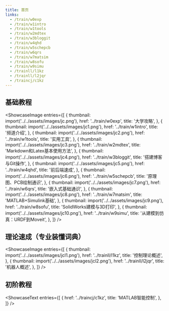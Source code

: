 ```yaml
---
title: 首页
links:
  - /train/w0exp
  - /train/w1intro
  - /train/w1tools
  - /train/w2mdtex
  - /train/w3bloggit
  - /train/w4qhd
  - /train/w5schepcb
  - /train/w6qrs
  - /train/w7matsim
  - /train/w8sofu
  - /train/w9simu
  - /trainll/l1kz
  - /trainll/l2jqr
  - /traincj/c1kz
---
```



## 基础教程

<ShowcaseImage
  entries={[
    {
      thumbnail: import('../../assets/images/jc.png'),
      href: '../train/w0exp',
      title: '大学攻略',
    },
    {
      thumbnail: import('../../assets/images/jc1.png'),
      href: '../train/w1intro',
      title: '频道介绍',
    },
    {
      thumbnail: import('../../assets/images/jc2.png'),
      href: '../train/w1tools',
      title: '实用工具',
    },
    {
      thumbnail: import('../../assets/images/jc3.png'),
      href: '../train/w2mdtex',
      title: 'Markdown和Latex基本使用方法',
    },
    {
      thumbnail: import('../../assets/images/jc4.png'),
      href: '../train/w3bloggit',
      title: '搭建博客与Git操作',
    },
    {
      thumbnail: import('../../assets/images/jc5.png'),
      href: '../train/w4qhd',
      title: '前后端速成',
    },
    {
      thumbnail: import('../../assets/images/jc6.png'),
      href: '../train/w5schepcb',
      title: '原理图、PCB绘制通识',
    },
    {
      thumbnail: import('../../assets/images/jc7.png'),
      href: '../train/w6qrs',
      title: '嵌入式基础通识',
    },
    {
      thumbnail: import('../../assets/images/jc8.png'),
      href: '../train/w7matsim',
      title: 'MATLAB+Simulink基础',
    },
    {
      thumbnail: import('../../assets/images/jc9.png'),
      href: '../train/w8sofu',
      title: 'SolidWorks建模与3D打印',
    },
    {
      thumbnail: import('../../assets/images/jc10.png'),
      href: '../train/w9simu',
      title: '从建模到仿真：URDF到Moveit',
    },
  ]}
/>

## 理论速成（专业装懂词典）

<ShowcaseImage
  entries={[
    {
      thumbnail: import('../../assets/images/jcl1.png'),
      href: '../trainll/l1kz',
      title: '控制理论概述',
    },
    {
      thumbnail: import('../../assets/images/jcl2.png'),
      href: '../trainll/l2jqr',
      title: '机器人概述',
    },
  ]}
/>

## 初阶教程

<ShowcaseText
  entries={[
    {
      href: '../traincj/c1kz',
      title: 'MATLAB智能控制',
    },
  ]}
/>
